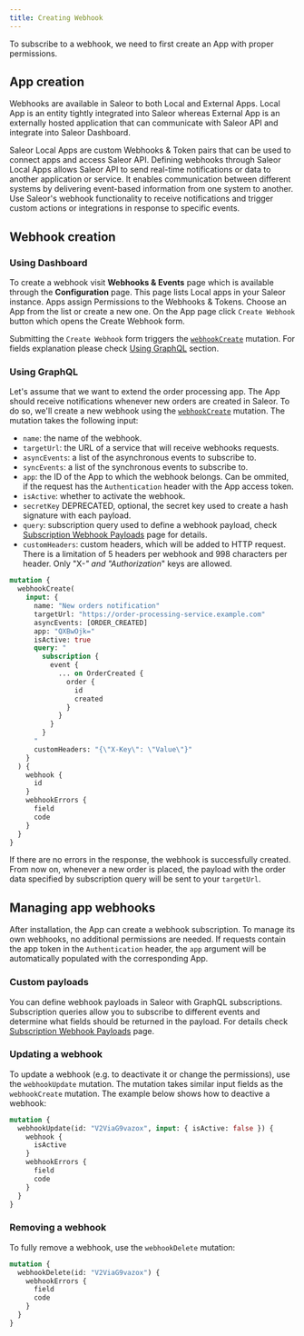 ```yaml
---
title: Creating Webhook
---
```


To subscribe to a webhook, we need to first create an App with proper permissions.

## App creation

Webhooks are available in Saleor to both Local and External Apps. Local App is an entity tightly integrated into Saleor whereas External App is an externally hosted application that can communicate with Saleor API and integrate into Saleor Dashboard.

Saleor Local Apps are custom Webhooks & Token pairs that can be used to connect apps and access Saleor API. Defining webhooks through Saleor Local Apps allows Saleor API to send real-time notifications or data to another application or service. It enables communication between different systems by delivering event-based information from one system to another. Use Saleor's webhook functionality to receive notifications and trigger custom actions or integrations in response to specific events.

<!-- ### Using CLI

```bash
saleor app template
``` -->

<!-- TODO -->
<!-- ### Using Dashboard -->

<!-- TODO -->
<!-- ### Using GraphQL -->

## Webhook creation

<!-- Webhooks are an essential feature of Saleor that allow you to receive real-time notifications about specific events or actions occurring within your store. -->

<!-- TODO describe how it works in CLI

### Using CLI

To create a new webhook use

```bash
saleor webhook create
``` -->

### Using Dashboard

To create a webhook visit **Webhooks & Events** page which is available through the **Configuration** page. This page lists Local apps in your Saleor instance. Apps assign Permissions to the Webhooks & Tokens. Choose an App from the list or create a new one. On the App page click `Create Webhook` button which opens the Create Webhook form.

Submitting the `Create Webhook` form triggers the [`webhookCreate`](api-reference/webhooks/mutations/webhook-create.mdx) mutation. For fields explanation please check [Using GraphQL](#using-graphql-1) section.

### Using GraphQL

Let's assume that we want to extend the order processing app. The App should receive notifications whenever new orders are created in Saleor. To do so, we'll create a new webhook using the [`webhookCreate`](api-reference/webhooks/mutations/webhook-create.mdx) mutation. The mutation takes the following input:

- `name`: the name of the webhook.
- `targetUrl`: the URL of a service that will receive webhooks requests.
- `asyncEvents`: a list of the asynchronous events to subscribe to.
- `syncEvents`: a list of the synchronous events to subscribe to.
- `app`: the ID of the App to which the webhook belongs. Can be ommited, if the request has the `Authentication` header with the App access token.
- `isActive`: whether to activate the webhook.
- `secretKey` DEPRECATED, optional, the secret key used to create a hash signature with each payload.
- `query`: subscription query used to define a webhook payload, check [Subscription Webhook Payloads](subscription-webhook-payloads) page for details.
- `customHeaders`: custom headers, which will be added to HTTP request. There is a limitation of 5 headers per webhook and 998 characters per header. Only "X-_" and "Authorization_" keys are allowed.

```graphql {2-22}
mutation {
  webhookCreate(
    input: {
      name: "New orders notification"
      targetUrl: "https://order-processing-service.example.com"
      asyncEvents: [ORDER_CREATED]
      app: "QXBwOjk="
      isActive: true
      query: "
        subscription {
          event {
            ... on OrderCreated {
              order {
                id
                created
              }
            }
          }
        }
      "
      customHeaders: "{\"X-Key\": \"Value\"}"
    }
  ) {
    webhook {
      id
    }
    webhookErrors {
      field
      code
    }
  }
}
```

If there are no errors in the response, the webhook is successfully created. From now on, whenever a new order is placed, the payload with the order data specified by subscription query will be sent to your `targetUrl`.

## Managing app webhooks

After installation, the App can create a webhook subscription. To manage its own webhooks, no additional permissions are needed. If requests contain the app token in the `Authentication` header, the `app` argument will be automatically populated with the corresponding App.

### Custom payloads

You can define webhook payloads in Saleor with GraphQL subscriptions. Subscription queries allow you to subscribe to different events and determine what fields should be returned in the payload. For details check [Subscription Webhook Payloads](subscription-webhook-payloads) page.

### Updating a webhook

To update a webhook (e.g. to deactivate it or change the permissions), use the `webhookUpdate` mutation. The mutation takes similar input fields as the `webhookCreate` mutation. The example below shows how to deactive a webhook:

```graphql {2}
mutation {
  webhookUpdate(id: "V2ViaG9vazox", input: { isActive: false }) {
    webhook {
      isActive
    }
    webhookErrors {
      field
      code
    }
  }
}
```

<!-- TODO describe how it works in CLI

```bash
saleor webhook update
``` -->

### Removing a webhook

To fully remove a webhook, use the `webhookDelete` mutation:

```graphql {2}
mutation {
  webhookDelete(id: "V2ViaG9vazox") {
    webhookErrors {
      field
      code
    }
  }
}
```

<!-- TODO describe how it works in CLI

```bash
saleor webhook remove
``` -->
